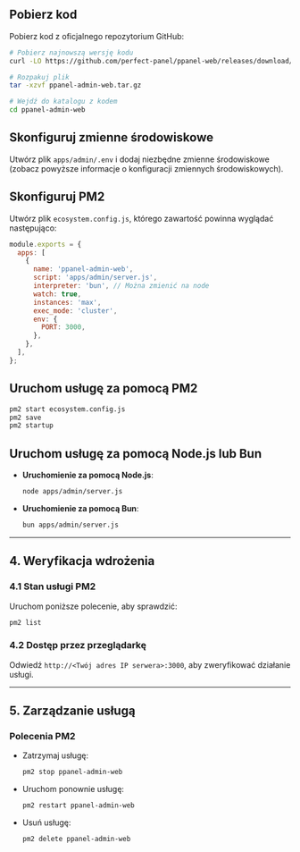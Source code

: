 ## Pobierz kod

Pobierz kod z oficjalnego repozytorium GitHub:

```bash
# Pobierz najnowszą wersję kodu
curl -LO https://github.com/perfect-panel/ppanel-web/releases/download/v1.0.0/ppanel-admin-web.tar.gz

# Rozpakuj plik
tar -xzvf ppanel-admin-web.tar.gz

# Wejdź do katalogu z kodem
cd ppanel-admin-web
```

## Skonfiguruj zmienne środowiskowe

Utwórz plik `apps/admin/.env` i dodaj niezbędne zmienne środowiskowe (zobacz powyższe informacje o konfiguracji zmiennych środowiskowych).

## Skonfiguruj PM2

Utwórz plik `ecosystem.config.js`, którego zawartość powinna wyglądać następująco:

```javascript
module.exports = {
  apps: [
    {
      name: 'ppanel-admin-web',
      script: 'apps/admin/server.js',
      interpreter: 'bun', // Można zmienić na node
      watch: true,
      instances: 'max',
      exec_mode: 'cluster',
      env: {
        PORT: 3000,
      },
    },
  ],
};
```

## Uruchom usługę za pomocą PM2

```bash
pm2 start ecosystem.config.js
pm2 save
pm2 startup
```

## Uruchom usługę za pomocą Node.js lub Bun

- **Uruchomienie za pomocą Node.js**:

  ```bash
  node apps/admin/server.js
  ```

- **Uruchomienie za pomocą Bun**:

  ```bash
  bun apps/admin/server.js
  ```

---

## **4. Weryfikacja wdrożenia**

### **4.1 Stan usługi PM2**

Uruchom poniższe polecenie, aby sprawdzić:

```bash
pm2 list
```

### **4.2 Dostęp przez przeglądarkę**

Odwiedź `http://<Twój adres IP serwera>:3000`, aby zweryfikować działanie usługi.

---

## **5. Zarządzanie usługą**

### **Polecenia PM2**

- Zatrzymaj usługę:

  ```bash
  pm2 stop ppanel-admin-web
  ```

- Uruchom ponownie usługę:

  ```bash
  pm2 restart ppanel-admin-web
  ```

- Usuń usługę:

  ```bash
  pm2 delete ppanel-admin-web
  ```


<Giscus />
